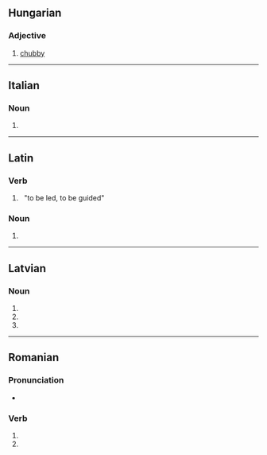 {{also|dūci}}
==Hungarian==

===Adjective===
{{hu-adj|bb}}

# [[chubby]]

----

==Italian==

===Noun===
{{head|it|noun form|g=m}}

# {{plural of|it|duce}}

----

==Latin==

===Verb===
{{la-verb-form|dūcī}}

# {{inflection of|la|dūcō||pres|pasv|inf}}&nbsp;&nbsp;"to be led, to be guided"

===Noun===
{{la-noun-form|ducī}}

# {{inflection of|la|dux||dat|s}}

----

==Latvian==

===Noun===
{{head|lv|noun form|g=m}}

# {{lv-inflection of|ducis|voc|s}}
# {{lv-inflection of|ducis|acc|s}}
# {{lv-inflection of|ducis|ins|s}}

----

==Romanian==

===Pronunciation===
* {{IPA|ro|[dut͡ʃʲ]}}

===Verb===
{{head|ro|verb form}}

# {{verb form of|ro|duce||2s|pres|ind}}
# {{verb form of|ro|duce||2s|pres|sub}}
